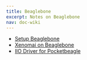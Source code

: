 ```yaml
---
title: Beaglebone
excerpt: Notes on Beaglebone
nav: doc-wiki
---
```


* [Setup Beaglebone](/docs/beaglebone-setup)
* [Xenomai on Beaglebone](/docs/beaglebone-xenomai)
* [IIO Driver for Pocketbeagle](/docs/beaglebone-iio-imu)
